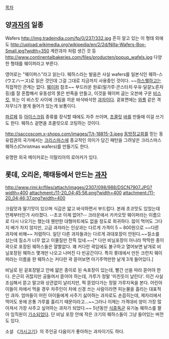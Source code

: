 [[목차]]
== 양[[과자]]의 일종 ==
Wafers
http://img.tradeindia.com/fp/0/237/332.jpg
흔히 알고 있는 이 형태 외에도
http://upload.wikimedia.org/wikipedia/en/2/2d/Nilla-Wafers-Box-Small.jpg?width=350
계란과자 처럼 생긴 것 등 
http://www.continentalbakeries.com/files/producten/popup_wafels.jpg
다양한 형태를 웨이퍼라고 부른다.

영어로는 "웨이퍼스"라고 읽는다. 웨하스라는 발음은 사실 wafers를 일본식인 웨하-스(ウエハース)로 읽은 것인데 그걸 그대로 지금까지 사용중인 것이다.
~~[[하스웰]]하고는 직접적인 관계는 없다. [[웨이퍼]] 참조~~
부드러운 원료(밀가루·콘스타치·우유·달걀노른자 등)를 잘 혼합해서 유동성의 묽은 반죽을 만들고, 이것을 웨이퍼 굽는 오븐에 구운 [[비스킷]], 또는 이 비스킷 사이에 크림을 끼운 바삭바삭한 [[과자]]이다. 겉표면에는 [[와플]] 같은 격자무늬가 옅게 들어가 있는게 보통이다.

[[파르페]] 등 [[아이스크림]] 종류를 장식할 때에도 자주 쓰이며, [[초콜릿]] [[바]]를 만들때 이걸 쓰기도 한다. 웨하스 겉면을 초콜릿으로 코팅하는 것이다.

http://saccoscom.x-shops.com/images/T/t-18815-3.jpeg
[[동방정교회]]를 믿는 동유럽권의 국가에서는 [[크리스마스]]에 종교적인 의미가 담긴 패턴을 그려넣은 크리스마스 웨하스(Christmas wafers)를 만들기도 한다.

유명한 외국 메이커로는 이탈리아의 로아커가 있다. 

== 롯데, 오리온, 해태등에서 만드는 [[과자]] ==
http://www.rimi.kr/files/attach/images/2307/098/988/DSCN7907.JPG?width=400
attachment:/11-20_04;45;56.png?width=400
attachment:/11-20_04;46;37.png?width=400

크림맛과 딸기맛이 있으며 식감은 얇고 바삭하면서 부드럽다. 본래 초코맛도 있었는데 언제부터인가 사라졌다. --초코 이제 없어?-- 크라운에서 카카오맛 웨이퍼라는 이름으로 다시 나오기는 했는데 웬만한 대형마트에도 없을 정도로 희귀하다. 많이 먹어도 그다지 배가 차지 않지만, 고급 과자라는 인상과는 다르게 가격이 5 ~ 800원으로 ~~다른 과자에 비해~~ 저렴하다. 일단 다른 과자들과는 다르게 과대포장이 안된다.~~질소를 샀는데 질소가 너무 없고 이물질만 잔뜩 있네.~~[* 다만 비닐포장이 아니라 딱딱한 종이곽으로 포장된 웨하스들은 얄짤없다. 꽤 커다란 곽임에도 불구하고 열어보면 낱개로 비닐포장된 웨하스 몇개만 나오고 나머진 다 빈공간이다. 특히 롯데에서 만든 크런치 웨이퍼라는 이름을 한 웨하스는 커다란 곽 뜯어보면 아기주먹만한 낱개 3개 들어있다.]

비닐로 된 겉포장말고 안에 얇은 종이로 된 속포장이 있는데, 빨간 선을 따라 뜯어야 한다. 은근히 귀찮지만 공들여서 뜯어야 하는데, 가루가 정말 '미친듯이 날린다'. 이건 사실 조심해서 뜯고 말고와 상관없이 날리지만, 퍽 뜯었다가는 정말 가루지옥을 본다. 어린아이들이 차에서 먹을 경우 차주인이 차에 신경 쓰는 사람이라면 피눈물을 흘리는 대표적인 과자. 엄마들이 어린 아이들에게 사주기 싫어하는 과자로도 손꼽히는데, 제자리에서 먹어도 옷에 온통 가루를 흘리기 때문이라고...~~그러나 이제는 가격대비 양이 가장 많아져서 가장 사주고 싶어하는 과자가 되었다.~~
5년동안 [[식중독]]균 유기농 웨하스를 팔아 임직원이 [http://m.news.naver.com/read.nhn?mode=LSD&mid=sec&sid1=102&oid=001&aid=0007175477 기소되었다].
단 비닐 포장 안에 작은 크기의 웨하스들이 그냥 들어있는 버전도 있다.

소설 《[[가시고기]]》의 주인공 다움이가 좋아하는 과자이기도 하다.
